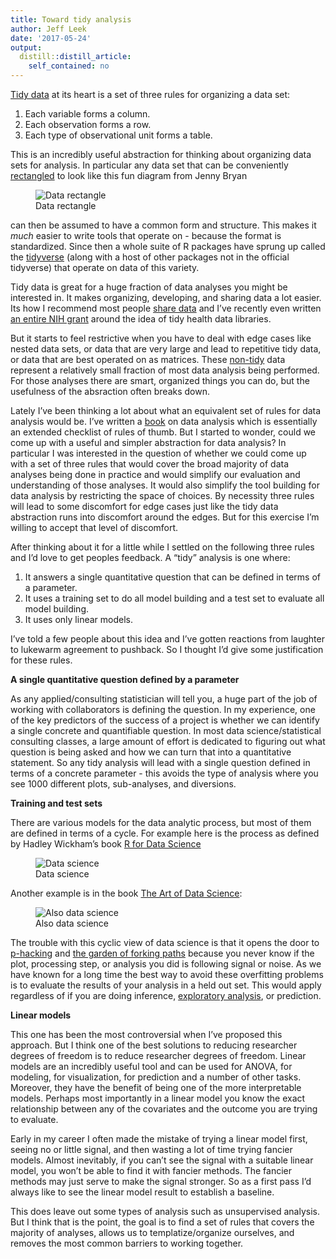 ```yaml
---
title: Toward tidy analysis
author: Jeff Leek
date: '2017-05-24'
output:
  distill::distill_article:
    self_contained: no
---
```



[Tidy data](http://vita.had.co.nz/papers/tidy-data.html) at its heart is a set of three rules for organizing a data set: 

1. Each variable forms a column.
2. Each observation forms a row.
3. Each type of observational unit forms a table.

This is an incredibly useful abstraction for thinking about organizing data sets for analysis. In particular any data set that can be conveniently [rectangled](https://speakerdeck.com/jennybc/data-rectangling) to look like this fun diagram from Jenny Bryan

![Data rectangle](
https://cloud.githubusercontent.com/assets/1571674/26416461/c986e770-406a-11e7-8104-8eb8228dd317.png)

can then be assumed to have a common form and structure. This makes it _much_ easier to write tools that operate on - because the format is standardized. Since then a whole suite of R packages have sprung up called the [tidyverse](http://tidyverse.org/) (along with a host of other packages not in the official tidyverse) that operate on data of this variety. 

Tidy data is great for a huge fraction of data analyses you might be interested in. It makes organizing, developing, and sharing data a lot easier. Its how I recommend most people [share data](https://github.com/jtleek/datasharing) and I've recently even written [an entire NIH grant](https://www.overleaf.com/read/hgcxsxfzpjyg) around the idea of tidy health data libraries. 

But it starts to feel restrictive when you have to deal with edge cases like nested data sets, or data that are very large and lead to repetitive tidy data, or data that are best operated on as matrices. These [non-tidy](https://simplystatistics.org/2016/02/17/non-tidy-data/) data represent a relatively small fraction of most data analysis being performed. For those analyses there are smart, organized things you can do, but the usefulness of the absraction often breaks down. 

Lately I've been thinking a lot about what an equivalent set of rules for data analysis would be. I've written a [book](https://leanpub.com/datastyle) on data analysis which is essentially an extended checklist of rules of thumb. But I started to wonder, could we come up with a useful and simpler abstraction for data analysis? In particular I was interested in the question of whether we could come up with a set of three rules that would cover the broad majority of data analyses being done in practice and would simplify our evaluation and understanding of those analyses. It would also simplify the tool building for data analysis by restricting the space of choices. By necessity three rules will lead to some discomfort for edge cases just like the tidy data abstraction runs into discomfort around the edges. But for this exercise I'm willing to accept that level of discomfort. 

After thinking about it for a little while I settled on the following three rules and I'd love to get peoples feedback. A "tidy" analysis is one where: 

1. It answers a single quantitative question that can be defined in terms of a parameter. 
2. It uses a training set to do all model building and a test set to evaluate all model building. 
3. It uses only linear models. 

I've told a few people about this idea and I've gotten reactions from laughter to lukewarm agreement to pushback. So I thought I'd give some justification for these rules. 

__A single quantitative question defined by a parameter__

As any applied/consulting statistician will tell you, a huge part of the job of working with collaborators is defining the question. In my experience, one of the key predictors of the success of a project is whether we can identify a single concrete and quantifiable question. In most data science/statistical consulting classes, a large amount of effort is dedicated to figuring out what question is being asked and how we can turn that into a quantitative statement. So any tidy analysis will lead with a single question defined in terms of a concrete parameter - this avoids the type of analysis where you see 1000 different plots, sub-analyses, and diversions.

__Training and test sets__

There are various models for the data analytic process, but most of them are defined in terms of a cycle. For example here is the process as defined by Hadley Wickham's book [R for Data Science](http://r4ds.had.co.nz/introduction.html)

![Data science](http://r4ds.had.co.nz/diagrams/data-science.png)


Another example is in the book [The Art of Data Science](https://leanpub.com/artofdatascience): 

![Also data science](http://gohighbrow.com/wp-content/uploads/2017/02/2_1_Full_Intro-to-Data-Science-e1486482232872-776x1024.jpg)

The trouble with this cyclic view of data science is that it opens the door to [p-hacking](http://journals.plos.org/plosbiology/article?id=10.1371/journal.pbio.1002106) and [the garden of forking paths](http://www.stat.columbia.edu/~gelman/research/unpublished/p_hacking.pdf) because you never know if the plot, processing step, or analysis you did is following signal or noise. As we have known for a long time the best way to avoid these overfitting problems is to evaluate the results of your analysis in a held out set. This would apply regardless of if you are doing inference, [exploratory analysis](https://twitter.com/Heinonmatti/status/861260343120625664), or prediction. 

__Linear models__

This one has been the most controversial when I've proposed this approach. But I think one of the best solutions to reducing researcher degrees of freedom is to reduce researcher degrees of freedom. Linear models are an incredibly useful tool and can be used for ANOVA, for modeling, for visualization, for prediction and a number of other tasks. Moreover, they have the benefit of being one of the more interpretable models. Perhaps most importantly in a linear model you know the exact relationship between any of the covariates and the outcome you are trying to evaluate. 

Early in my career I often made the mistake of trying a linear model first, seeing no or little signal, and then wasting a lot of time trying fancier models. Almost inevitably, if you can't see the signal with a suitable linear model, you won't be able to find it with fancier methods. The fancier methods may just serve to make the signal stronger. So as a first pass I'd always like to see the linear model result to establish a baseline. 

This does leave out some types of analysis such as unsupervised analysis. But I think that is the point, the goal is to find a set of rules that covers the majority of analyses, allows us to templatize/organize ourselves, and removes the most common barriers to working together. 

